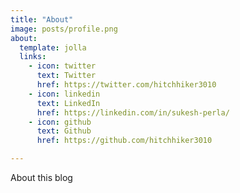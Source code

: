 ```yaml
---
title: "About"
image: posts/profile.png
about:
  template: jolla
  links:
    - icon: twitter
      text: Twitter
      href: https://twitter.com/hitchhiker3010
    - icon: linkedin
      text: LinkedIn
      href: https://linkedin.com/in/sukesh-perla/
    - icon: github
      text: Github
      href: https://github.com/hitchhiker3010

---
```


About this blog
